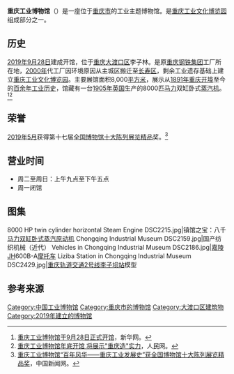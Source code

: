 {{Infobox museum
 |名称    = 重庆工业博物馆
 |其他名称= 
 |logo = Chongqing Industrial Museum DSC2239.jpg
 |logosize =
 |logo_caption = "钢铁厂迁建委员会"标志
 |图像    = Chongqing Industrial Museum DSC2201.jpg
 |图像大小= 
 |图像说明= 过去的工厂烟囱，如今成了艺术装置的一部分
 |map_type= China Chongqing
 |map_size= <!-- default 220-->
 |map_caption = 
 |coordinates = {{Coord|29.470507|106.49236}}
 |former_name    = [[重庆钢铁集团|重庆钢铁集团]]工厂
 |established    = [[2019年|2019年]][[9月28日|9月28日]]
 |dissolved    = <!--关闭日期-->
 |location    = [[重庆市|重庆市]][[大渡口区|大渡口区]]李子林
 |type    = 工业博物馆
 |accreditation    = <!--委派经营-->
 |collections    = 
* 重庆钢铁集团建立史
* 近现代工业机器
* 重庆生产的车辆
* 重庆工业成果
* 重庆工业发展史
 |collection_size    = <!--馆藏规模-->
 |visitors    = <!--参观人数-->
 |founder    = <!--建立者-->
 |director    = <!--馆长-->
 |president    = <!--館长-->
 |curator    = <!--策展人-->
 |owner    = 重庆市政府
 |architect = <!--建築師-->
 |publictransit    = 1207号穿梭巴士终点站
 |website    = <!--官方网站：{{URL|www.example.com}}-->
}}

'''重庆工业博物馆'''（{{lang-en|Chongqing Industrial Museum}}）是一座位于[[重庆市|重庆市]]的工业主题博物馆。是[[重庆工业文化博览园|重庆工业文化博览园]]组成部分之一。


==历史==
[[2019年|2019年]][[9月28日|9月28日]]建成开馆，位于[[重庆|重庆]][[大渡口区|大渡口区]]李子林。是原[[重庆钢铁集团|重庆钢铁集团]]工厂所在地，[[2000年|2000年]]代工厂因环境原因从主城区搬迁至[[长寿区|长寿区]]，剩余工业遗存基础上建立[[重庆工业文化博览园|重庆工业文化博览园]]。主要展馆面积8,000[[平方米|平方米]]，展示从[[1891年|1891年]][[重庆历史#重庆开埠|重庆开埠]]至今的[[中国近代史|百余年工业历史]]，馆藏有一台[[1905年|1905年]][[英国|英国]]生产的8000匹[[马力|马力]]双缸卧式[[蒸汽机|蒸汽机]]。<ref>[http://m.xinhuanet.com/cq/2019-09/29/c_1125054080.htm 重庆工业博物馆于9月28日正式开馆 ]，新华网。</ref><ref>[http://cq.people.com.cn/n2/2017/0803/c365402-30562909.html 重庆工业博物馆年底开馆 将展示"重庆造"实力]，人民网。</ref>

==荣誉==
[[2019年|2019年]][[5月|5月]]获得第十七届[[全国博物馆十大陈列展览精品|全国博物馆十大陈列展览精品]]奖。<ref>[http://www.cq.chinanews.com/news/2020/0519/39-8051.html 重庆工业博物馆“百年风华——重庆工业发展史”获全国博物馆十大陈列展览精品奖]，中国新闻网。</ref>

==营业时间==
*周二至周日：上午九点至下午五点
*周一闭馆

==图集==
<gallery>
8000 HP twin cylinder horizontal Steam Engine DSC2215.jpg|镇馆之宝：八千[[马力|马力]][[蒸汽机|双缸卧式蒸汽原动机]]
Chongqing Industrial Museum DSC2159.jpg|国产纺织机械（近代）
Vehicles in Chongqing Industrial Museum DSC2186.jpg|[[中國嘉陵|嘉陵]]JH600B-A[[摩托车|摩托车]]
Liziba Station in Chongqing Industrial Museum DSC2429.jpg|[[重庆轨道交通2号线|重庆轨道交通2号线]][[李子坝站|李子坝站]]模型
</gallery>
{{commonscat|Chongqing Industrial Museum}}

==参考来源==
{{Reflist}}
[[Category:中国工业博物馆|Category:中国工业博物馆]]
[[Category:重庆市的博物馆|Category:重庆市的博物馆]]
[[Category:大渡口区建筑物|Category:大渡口区建筑物]]
[[Category:2019年建立的博物馆|Category:2019年建立的博物馆]]